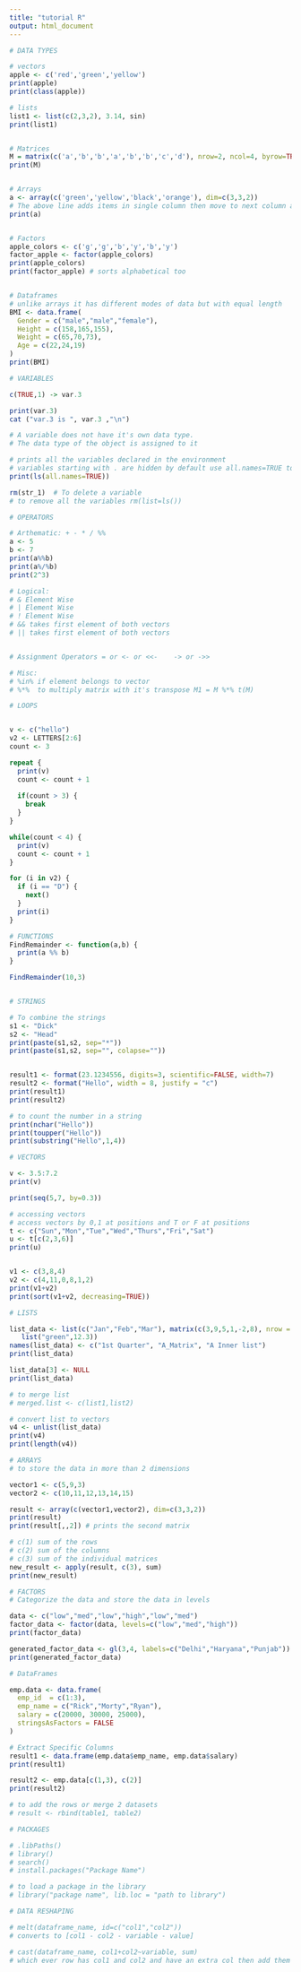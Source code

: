 ```yaml
---
title: "tutorial R"
output: html_document
---
```


```r

# DATA TYPES

# vectors
apple <- c('red','green','yellow')
print(apple)
print(class(apple))

# lists
list1 <- list(c(2,3,2), 3.14, sin)
print(list1)


# Matrices
M = matrix(c('a','b','b','a','b','b','c','d'), nrow=2, ncol=4, byrow=TRUE)
print(M)


# Arrays
a <- array(c('green','yellow','black','orange'), dim=c(3,3,2))
# The above line adds items in single column then move to next column and keep repeating
print(a)


# Factors
apple_colors <- c('g','g','b','y','b','y')
factor_apple <- factor(apple_colors)
print(apple_colors)
print(factor_apple) # sorts alphabetical too


# Dataframes
# unlike arrays it has different modes of data but with equal length
BMI <- data.frame(
  Gender = c("male","male","female"),
  Height = c(158,165,155),
  Weight = c(65,70,73),
  Age = c(22,24,19)
)
print(BMI)
```

```r
# VARIABLES

c(TRUE,1) -> var.3

print(var.3)
cat ("var.3 is ", var.3 ,"\n")

# A variable does not have it's own data type. 
# The data type of the object is assigned to it

# prints all the variables declared in the environment
# variables starting with . are hidden by default use all.names=TRUE to view them
print(ls(all.names=TRUE)) 

rm(str_1)  # To delete a variable
# to remove all the variables rm(list=ls())
```

```r
# OPERATORS

# Arthematic: + - * / %% 
a <- 5
b <- 7
print(a%%b)
print(a%/%b)
print(2^3)

# Logical: 
# & Element Wise
# | Element Wise
# ! Element Wise
# && takes first element of both vectors
# || takes first element of both vectors


# Assignment Operators = or <- or <<-    -> or ->>

# Misc: 
# %in% if element belongs to vector
# %*%  to multiply matrix with it's transpose M1 = M %*% t(M)

```

```r
# LOOPS


v <- c("hello")
v2 <- LETTERS[2:6]
count <- 3

repeat {
  print(v)
  count <- count + 1
  
  if(count > 3) {
    break
  }
}

while(count < 4) {
  print(v)
  count <- count + 1
}

for (i in v2) {
  if (i == "D") {
    next()
  }
  print(i)
}

```

```r

# FUNCTIONS
FindRemainder <- function(a,b) {
  print(a %% b)
}

FindRemainder(10,3)


# STRINGS

# To combine the strings 
s1 <- "Dick"
s2 <- "Head"
print(paste(s1,s2, sep="*"))
print(paste(s1,s2, sep="", colapse=""))


result1 <- format(23.1234556, digits=3, scientific=FALSE, width=7)
result2 <- format("Hello", width = 8, justify = "c")
print(result1)
print(result2)

# to count the number in a string
print(nchar("Hello"))
print(toupper("Hello"))
print(substring("Hello",1,4))

```

```r

# VECTORS

v <- 3.5:7.2
print(v)

print(seq(5,7, by=0.3))

# accessing vectors
# access vectors by 0,1 at positions and T or F at positions
t <- c("Sun","Mon","Tue","Wed","Thurs","Fri","Sat")
u <- t[c(2,3,6)]
print(u)


v1 <- c(3,8,4)
v2 <- c(4,11,0,8,1,2)
print(v1+v2)
print(sort(v1+v2, decreasing=TRUE))
```

```r

# LISTS

list_data <- list(c("Jan","Feb","Mar"), matrix(c(3,9,5,1,-2,8), nrow = 2),
   list("green",12.3))
names(list_data) <- c("1st Quarter", "A_Matrix", "A Inner list")
print(list_data)

list_data[3] <- NULL
print(list_data)

# to merge list 
# merged.list <- c(list1,list2)

# convert list to vectors
v4 <- unlist(list_data)
print(v4)
print(length(v4))
```
```r

# ARRAYS
# to store the data in more than 2 dimensions

vector1 <- c(5,9,3)
vector2 <- c(10,11,12,13,14,15)

result <- array(c(vector1,vector2), dim=c(3,3,2))
print(result)
print(result[,,2]) # prints the second matrix

# c(1) sum of the rows
# c(2) sum of the columns
# c(3) sum of the individual matrices
new_result <- apply(result, c(3), sum)
print(new_result)
```

```r
# FACTORS
# Categorize the data and store the data in levels

data <- c("low","med","low","high","low","med")
factor_data <- factor(data, levels=c("low","med","high"))
print(factor_data)

generated_factor_data <- gl(3,4, labels=c("Delhi","Haryana","Punjab"))
print(generated_factor_data)

```

```r

# DataFrames

emp.data <- data.frame(
  emp_id  = c(1:3),
  emp_name = c("Rick","Morty","Ryan"),
  salary = c(20000, 30000, 25000),
  stringsAsFactors = FALSE
)

# Extract Specific Columns
result1 <- data.frame(emp.data$emp_name, emp.data$salary)
print(result1)

result2 <- emp.data[c(1,3), c(2)]
print(result2)

# to add the rows or merge 2 datasets
# result <- rbind(table1, table2)
```

```r
# PACKAGES

# .libPaths()
# library()
# search()
# install.packages("Package Name")

# to load a package in the library
# library("package name", lib.loc = "path to library") 
```
```r

# DATA RESHAPING

# melt(dataframe_name, id=c("col1","col2"))
# converts to [col1 - col2 - variable - value]

# cast(dataframe_name, col1+col2~variable, sum)
# which ever row has col1 and col2 and have an extra col then add them to the same row.
```


